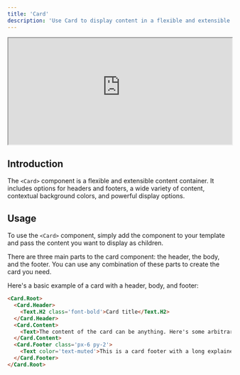 ```yaml
---
title: 'Card'
description: 'Use Card to display content in a flexible and extensible container'
---
```


<iframe class="rounded-xl" src="https://docs-charts-examples.fly.dev/components/card" width="100%" height="240"></iframe>

## Introduction

The `<Card>` component is a flexible and extensible content container. It includes options for headers and footers, a wide variety of content, contextual background colors, and powerful display options.

## Usage

To use the `<Card>` component, simply add the component to your template and pass the content you want to display as children.

There are three main parts to the card component: the header, the body, and the footer. You can use any combination of these parts to create the card you need.

Here's a basic example of a card with a header, body, and footer:

```html
<Card.Root>
  <Card.Header>
    <Text.H2 class='font-bold'>Card title</Text.H2>
  </Card.Header>
  <Card.Content>
    <Text>The content of the card can be anything. Here's some arbitrary text.</Text>
  </Card.Content>
  <Card.Footer class='px-6 py-2'>
    <Text color='text-muted'>This is a card footer with a long explainer</Text>
  </Card.Footer>
</Card.Root>
```

